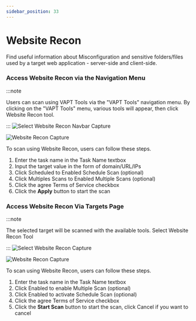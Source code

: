 ```yaml
---
sidebar_position: 33
---
```


# Website Recon
Find useful information about Misconfiguration and sensitive folders/files used by a target web application - server-side and client-side.

### Access Website Recon via the Navigation Menu
:::note

Users can scan using VAPT Tools via the "VAPT Tools" navigation menu. By clicking on the "VAPT Tools" menu, various tools will appear, then click Website Recon tool.

:::
![Select Website Recon Navbar Capture](/img/capture/vapt_navbar/Select-website-recon-navbar.png)

![Website Recon Capture](/img/capture/vapt_navbar/website-recon.png)

To scan using Website Recon, users can follow these steps.
1. Enter the task name in the Task Name textbox 
2. Input the target value in the form of domain/URL/IPs 
3. Click Scheduled to Enabled Schedule Scan (optional)
4. Click Multiples Scans to Enabled Multiple Scans (optional)
5. Click the agree Terms of Service checkbox 
6. Click the **Apply** button to start the scan

### Access Website Recon Via Targets Page
:::note

The selected target will be scanned with the available tools. Select Website Recon Tool

:::
![Select Website Recon Capture](/img/capture/vapt_target/Select-website-recon.png)

![Website Recon Capture](/img/capture/vapt_target/website-recon.png)

To scan using Website Recon, users can follow these steps.
1. Enter the task name in the Task Name textbox 
2. Click Enabled to enable Multiple Scan (optional)
3. Click Enabled to activate Schedule Scan (optional)
4. Click the agree Terms of Service checkbox 
5. Click the **Start Scan** button to start the scan, click Cancel if you want to cancel
